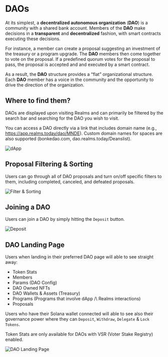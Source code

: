
# DAOs

At its simplest, a **decentralized autonomous organization** (**DAO**) is a community with a shared bank account. Members of the **DAO** make decisions in a **transparent** and **decentralized** fashion, with smart contracts executing these decisions.

For instance, a member can create a proposal suggesting an investment of the treasury or a program upgrade. The **DAO** members then come together to vote on the proposal. If a predefined quorum votes for the proposal to pass, the proposal is accepted and and executed by a smart contract.

As a result, the **DAO** structure provides a “flat” organizational structure. Each **DAO** member has a voice in the community and the opportunity to drive the direction of the organization.

## Where to find them?

DAOs are displayed upon visiting Realms and can primarily be filtered by the search bar and searching for the DAO you wish to visit.

You can access a DAO directly via a link that includes domain name (e.g., https://app.realms.today/dao/MNDE). Custom domain names for spaces are also supported (bonkedao.com, dao.realms.today/Deanslist).

![dApp](..\source\realms_dapp.png)

## Proposal Filtering & Sorting

Users can go through all of DAO proposals and turn on/off specific filters to them, including completed, canceled, and defeated proposals.

![Filter & Sorting](..\source\realms_filtering.png)

## Joining a DAO

Users can join a DAO by simply hitting the `Deposit` button.

![Deposit](..\source\realms_deposit.png)

## DAO Landing Page

Users when landing in their preferred DAO page will able to see straight away:

- Token Stats
- Members
- Params (DAO Config)
- DAO Owned NFTs
- DAO Wallets & Assets (Treasury)
- Programs (Programs that involve dApp /\ Realms interactions)
- Proposals

Users who have their Solana wallet connected will able to see also their governance power where they can `Deposit`, `Withdraw`, `Delegate` & `Lock Tokens`.

<Callout type="info" emoji="ℹ️">
Token Stats are only available for DAOs with VSR (Voter Stake Registry) enabled.
</Callout>

![DAO Landing Page](..\source\realms_dao.png)